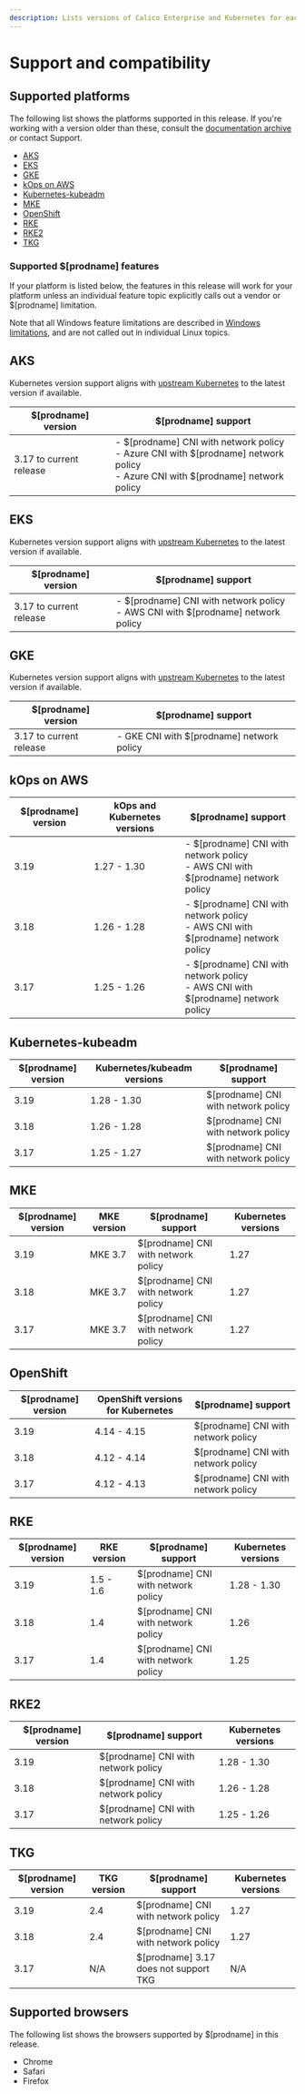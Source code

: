 ```yaml
---
description: Lists versions of Calico Enterprise and Kubernetes for each platform.
---
```


# Support and compatibility

## Supported platforms

The following list shows the platforms supported in this release. If you're working with a version older than these, consult the [documentation archive](https://docs.tigera.io/archive) or contact Support.

- [AKS](#aks)
- [EKS](#eks)
- [GKE](#gke)
- [kOps on AWS](#kops-on-aws)
- [Kubernetes-kubeadm](#kubernetes-kubeadm)
- [MKE](#mke)
- [OpenShift](#openshift)
- [RKE](#rke)
- [RKE2](#rke2)
- [TKG](#tkg)

### Supported $[prodname] features

If your platform is listed below, the features in this release will work for your platform unless an individual feature topic explicitly calls out a vendor or $[prodname] limitation.

Note that all Windows feature limitations are described in [Windows limitations](install-on-clusters/windows-calico/limitations.mdx), and are not called out in individual Linux topics.

## AKS

Kubernetes version support aligns with [upstream Kubernetes](#kubernetes-kubeadm) to the latest version if available.

| $[prodname] version     | $[prodname] support                                                                                                                      |
| ----------------------- | ---------------------------------------------------------------------------------------------------------------------------------------- |
| 3.17 to current release | - $[prodname] CNI with network policy<br />- Azure CNI with $[prodname] network policy <br />- Azure CNI with $[prodname] network policy |

## EKS

Kubernetes version support aligns with [upstream Kubernetes](#kubernetes-kubeadm) to the latest version if available.

| $[prodname] version     | $[prodname] support                                                                  |
| ----------------------- | ------------------------------------------------------------------------------------ |
| 3.17 to current release | - $[prodname] CNI with network policy<br />- AWS CNI with $[prodname] network policy |

## GKE

Kubernetes version support aligns with [upstream Kubernetes](#kubernetes-kubeadm) to the latest version if available.

| $[prodname] version     | $[prodname] support                       |
| ----------------------- | ----------------------------------------- |
| 3.17 to current release | - GKE CNI with $[prodname] network policy |

## kOps on AWS

| $[prodname] version | kOps and Kubernetes versions | $[prodname] support                                                                  |
| ------------------- | ---------------------------- | ------------------------------------------------------------------------------------ |
| 3.19                | 1.27 - 1.30                  | - $[prodname] CNI with network policy<br />- AWS CNI with $[prodname] network policy |
| 3.18                | 1.26 - 1.28                  | - $[prodname] CNI with network policy<br />- AWS CNI with $[prodname] network policy |
| 3.17                | 1.25 - 1.26                  | - $[prodname] CNI with network policy<br />- AWS CNI with $[prodname] network policy |

## Kubernetes-kubeadm

| $[prodname] version | Kubernetes/kubeadm versions | $[prodname] support                 |
| ------------------- | --------------------------- | ----------------------------------- |
| 3.19                | 1.28 - 1.30                 | $[prodname] CNI with network policy |
| 3.18                | 1.26 - 1.28                 | $[prodname] CNI with network policy |
| 3.17                | 1.25 - 1.27                 | $[prodname] CNI with network policy |

## MKE

| $[prodname] version | MKE version | $[prodname] support                 | Kubernetes versions |
| ------------------- | ----------- | ----------------------------------- | ------------------- |
| 3.19                | MKE 3.7     | $[prodname] CNI with network policy | 1.27                |
| 3.18                | MKE 3.7     | $[prodname] CNI with network policy | 1.27                |
| 3.17                | MKE 3.7     | $[prodname] CNI with network policy | 1.27                |

## OpenShift

| $[prodname] version | OpenShift versions for Kubernetes | $[prodname] support                 |
| ------------------- | --------------------------------- | ----------------------------------- |
| 3.19                | 4.14 - 4.15                       | $[prodname] CNI with network policy |
| 3.18                | 4.12 - 4.14                       | $[prodname] CNI with network policy |
| 3.17                | 4.12 - 4.13                       | $[prodname] CNI with network policy |

## RKE

| $[prodname] version | RKE version | $[prodname] support                 | Kubernetes versions |
| ------------------- | ----------- | ----------------------------------- | ------------------- |
| 3.19                | 1.5 - 1.6   | $[prodname] CNI with network policy | 1.28 - 1.30         |
| 3.18                | 1.4         | $[prodname] CNI with network policy | 1.26                |
| 3.17                | 1.4         | $[prodname] CNI with network policy | 1.25                |

## RKE2

| $[prodname] version | $[prodname] support                 | Kubernetes versions |
| ------------------- | ----------------------------------- | ------------------- |
| 3.19                | $[prodname] CNI with network policy | 1.28 - 1.30         |
| 3.18                | $[prodname] CNI with network policy | 1.26 - 1.28         |
| 3.17                | $[prodname] CNI with network policy | 1.25 - 1.26         |

## TKG

| $[prodname] version | TKG version | $[prodname] support                   | Kubernetes versions |
| ------------------- | ----------- | ------------------------------------- | ------------------- |
| 3.19                | 2.4         | $[prodname] CNI with network policy   | 1.27                |
| 3.18                | 2.4         | $[prodname] CNI with network policy   | 1.27                |
| 3.17                | N/A         | $[prodname] 3.17 does not support TKG | N/A                 |

## Supported browsers

The following list shows the browsers supported by $[prodname] in this release.

- Chrome
- Safari
- Firefox
